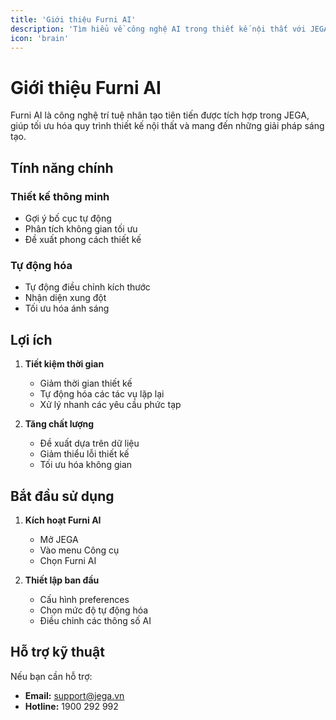 ```yaml
---
title: 'Giới thiệu Furni AI'
description: 'Tìm hiểu về công nghệ AI trong thiết kế nội thất với JEGA Furni AI'
icon: 'brain'
---
```


# Giới thiệu Furni AI

Furni AI là công nghệ trí tuệ nhân tạo tiên tiến được tích hợp trong JEGA, giúp tối ưu hóa quy trình thiết kế nội thất và mang đến những giải pháp sáng tạo.

## Tính năng chính

### Thiết kế thông minh
- Gợi ý bố cục tự động
- Phân tích không gian tối ưu
- Đề xuất phong cách thiết kế

### Tự động hóa
- Tự động điều chỉnh kích thước
- Nhận diện xung đột
- Tối ưu hóa ánh sáng

## Lợi ích

1. **Tiết kiệm thời gian**
   - Giảm thời gian thiết kế
   - Tự động hóa các tác vụ lặp lại
   - Xử lý nhanh các yêu cầu phức tạp

2. **Tăng chất lượng**
   - Đề xuất dựa trên dữ liệu
   - Giảm thiểu lỗi thiết kế
   - Tối ưu hóa không gian

## Bắt đầu sử dụng

1. **Kích hoạt Furni AI**
   - Mở JEGA
   - Vào menu Công cụ
   - Chọn Furni AI

2. **Thiết lập ban đầu**
   - Cấu hình preferences
   - Chọn mức độ tự động hóa
   - Điều chỉnh các thông số AI

## Hỗ trợ kỹ thuật

Nếu bạn cần hỗ trợ:
- **Email:** support@jega.vn
- **Hotline:** 1900 292 992
